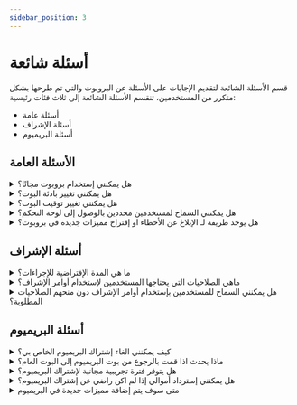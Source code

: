 ```yaml
---
sidebar_position: 3
---
```


# أسئلة شائعة

قسم الأسئلة الشائعة لتقديم الإجابات على الأسئلة عن البروبوت والتي تم طرحها بشكل متكرر من المستخدمين، تنقسم الأسئلة الشائعة إلى ثلاث فئات رئيسية: 

- أسئلة عامة
- أسئلة الإشراف
- أسئلة البريميوم

## الأسئلة العامة

<details>
  <summary>هل يمكنني إستخدام بروبوت مجانًا؟</summary>
  <p>
    نعم يمكنك إستخدام بروبوت مجانًا لكن بعض المميزات قد تتطلب الإشتراك في النسخة المدفوعة (البريميوم) للتمكن من إستخدامها، يمكنك التحقق من الأسعار و أنواع الإشتراكات من <a href="https://probot.io/premium">صفحة البريميوم</a>.
  </p>
</details>

<details>
  <summary>هل يمكنني تغيير بادئة البوت؟</summary>
  <p>
    للأسف لا، لم يعد البوت يستخدم البادئات بدلاً منها قمنا بإعتماد أوامر السلاش وأيضًا يمكنك تعيين إختصارات للأوامر وإستخدامها كـ بديل.
  </p>
</details>

<details>
  <summary>هل يمكنني تغيير توقيت البوت؟</summary>
  <p>
    في الوقت الحالي لا يمكن تغيير توقيت البوت، تم تعيين التوقيت الإفتراضي على التوقيت العالمي  UTC+3.
  </p>
</details>

<details>
  <summary>هل يمكنني السماح لمستخدمين محددين بالوصول إلى لوحة التحكم؟</summary>
  <p>
    يمكن فقط للمستخدمين الذين لديهم صلاحية Adminstrator بالوصول إلى لوحة التحكم، لمنح حق الوصول لمستخدمين محددين ، قم بإنشاء رتبة بصلاحية Adminstrator وقم بإعطائها للمستخدمين المحددين.
  </p>
</details>

<details>
  <summary>هل يوجد طريقة لـ الإبلاغ عن الأخطاء او إقتراح مميزات جديدة في بروبوت؟</summary>
  <p>
    نعم يمكنك الإبلاغ عن الأخطاء و إقتراح مميزات جديدة من خلال الإنضمام إلى <a href="https://discord.gg/probot">السيرفر الرسمي لبروبوت</a> حيث يمكنك مشاركة رأيك في مجتمعنا.
  </p>
</details>

## أسئلة الإشراف

<details>
  <summary>ما هي المدة الإفتراضية للإجراءات؟</summary>
  <p>
    إذا لم يتم تحديد وقت ، فإن المدة الإفتراضية للإجراءات هي ثلاثة أشهر.
  </p>
</details>

<details>
  <summary>ماهي الصلاحيات التي يحتاجها المستخدمين لإستخدام أوامر الإشراف؟</summary>
  <p>
    تختلف الصلاحيات في جميع الأوامر، يمكن للمستخدمين محاولة إستخدام الأمر بواسطة السلاش وسيتلقى رسالة خطأ تحتوي على الصلاحية المطلوبة لإستخدام الأمر.
  </p>
</details>

<details>
  <summary>هل يمكنني السماح للمستخدمين بإستخدام أوامر الإشراف دون منحهم الصلاحيات المطلوبة؟</summary>
  <p>
    نعم يمكنك السماح للمستخدمين بإستخدام اوامر الإشراف دون منحهم الصلاحيات المطلوبة، يوجد خيار في قسم الإشراف يدعى "رولات المشرفين" والذي يسمح بتحديد رتب المسموح لها بإستخدام أوامر الإشراف.
  </p>
</details>

## أسئلة البريميوم

<details>
  <summary>كيف يمكنني الغاء إشتراك البريميوم الخاص بي؟</summary>
  <p>
    يمكنك الغاء إشتراك البريميوم الخاص بك عبر التوجه إلى صفحة إدارة البريميوم في لوحة التحكم والضغط على الإشتراك المطلوب ثم الضغط على زر إلغاء الإشتراك، عند إلغاء الإشتراك لن يتم سحب رسوم منك و سيتم إلغاء مميزات البريميوم من سيرفرك بمجرد إنتهاء مدة الإشتراك. 
  </p>
</details>

<details>
  <summary>ماذا يحدث اذا قمت بالرجوع من بوت البريميوم إلى البوت العام؟</summary>
  <p>
    إذا قمت بالرجوع من بوت البريميوم إلى البوت العام فستفقد الوصول إلى جميع مميزات البريميوم، لن يتم حذف بيانات سيرفرك، ولكن سيتم قفل المميزات حتى أن تشترك في البرميوم وإرجاعه مرة أخرى.
  </p>
</details>

<details>
  <summary>هل يتوفر فترة تجريبية مجانية لإشتراك البريميوم؟</summary>
  <p>
    للاسف لا، غير متوفر فترة تجريبية مجانية لإشتراك البريميوم.
   </p>
</details>

<details>
  <summary>هل يمكنني إسترداد أموالي إذا لم اكن راضي عن إشتراك البريميوم؟</summary>
  <p>
    يتم مراجعة طلب الإسترداد إعتمادا عن مختلف الحالات و سبب طلب الإسترداد ، إذا كنت ترغب في طلب الإسترداد يرجى التواصل مع <a href="https://discord.gg/probot">فريق الدعم الفني</a> لتقديم الطلب.
   </p>
</details>

<details>
  <summary>متى سوف يتم إضافة مميزات جديدة في البريميوم</summary>
  <p>
    يتم إضافة مميزات جديدة في البريميوم بإنتظام، ولكن لا يوجد مواعيد محددة، للبقاء على إطلاع المميزات و التحديثات الجديدة يمكنك الإنضمام إلى سيرفر <a href="https://discord.gg/probot">الدعم الفني</a> حيث نشارك المعلومات حول بروبوت بشكل متواصل.
   </p>
</details>
